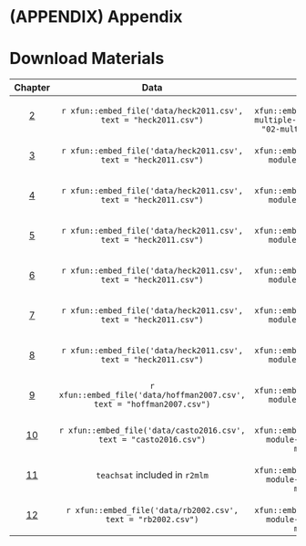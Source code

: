 # (APPENDIX) Appendix {-} 

# Download Materials

|Chapter|Data|R Script|Worksheet|
|:-----:|:--:|:------:|:-------:|
|[2](#module-2)|`r xfun::embed_file('data/heck2011.csv', text = "heck2011.csv")`|`r xfun::embed_file('Rscripts/02-multiple-regression.R', text = "02-multiple-regression.R")`|`r xfun::embed_file('worksheets/module2.docx', text = "Linear Regression Review")`|
|[3](#module-3)|`r xfun::embed_file('data/heck2011.csv', text = "heck2011.csv")`|`r xfun::embed_file('Rscripts/03-module-3.R', text = "03-module-3.R")`|`r xfun::embed_file('worksheets/module3.docx', text = "Approaches to Multilevel Data")`|
|[4](#module-4)|`r xfun::embed_file('data/heck2011.csv', text = "heck2011.csv")`|`r xfun::embed_file('Rscripts/04-module-4.R', text = "04-module-4.R")`|`r xfun::embed_file('worksheets/module4.docx', text = "Our First MLM: The Null Model")`|
|[5](#module-5)|`r xfun::embed_file('data/heck2011.csv', text = "heck2011.csv")`|`r xfun::embed_file('Rscripts/05-module-5.R', text = "05-module-5.R")`|`r xfun::embed_file('worksheets/module5.docx', text = "Adding Fixed Predictors")`|
|[6](#module-6)|`r xfun::embed_file('data/heck2011.csv', text = "heck2011.csv")`|`r xfun::embed_file('Rscripts/06-module-6.R', text = "06-module-6.R")`|`r xfun::embed_file('worksheets/module6.docx', text = "Random Effects and Cross-level Interactions")`|
|[7](#module-7)|`r xfun::embed_file('data/heck2011.csv', text = "heck2011.csv")`|`r xfun::embed_file('Rscripts/07-module-7.R', text = "07-module-7.R")`|`r xfun::embed_file('worksheets/module7.docx', text = "Estimation Options and Troubleshooting")`|
|[8](#module-8)|`r xfun::embed_file('data/heck2011.csv', text = "heck2011.csv")`|`r xfun::embed_file('Rscripts/08-module-8.R', text = "08-module-8.R")`|`r xfun::embed_file('worksheets/module8.docx', text = "Centering")`|
|[9](#module-9)|`r xfun::embed_file('data/hoffman2007.csv', text = "hoffman2007.csv")`|`r xfun::embed_file('Rscripts/09-module-9.R', text = "09-module-9.R")`|`r xfun::embed_file('worksheets/module9.docx', text = "Repeated Measures")`|
|[10](#module-10)|`r xfun::embed_file('data/casto2016.csv', text = "casto2016.csv")`|`r xfun::embed_file('Rscripts/10-module-10.R', text = "10-module-10.R")`|`r xfun::embed_file('worksheets/module10.docx', text = "Longitudinal Measures")`|
|[11](#module-11)|`teachsat` included in `r2mlm`|`r xfun::embed_file('Rscripts/11-module-11.R', text = "11-module-11.R")`|`r xfun::embed_file('worksheets/module11.docx', text = "Effect Sizes in MLMs")`|
|[12](#module-12)|`r xfun::embed_file('data/rb2002.csv', text = "rb2002.csv")`|`r xfun::embed_file('Rscripts/12-module-12.R', text = "12-module-12.R")`|`r xfun::embed_file('worksheets/module12.docx', text = "Assumptions")`|